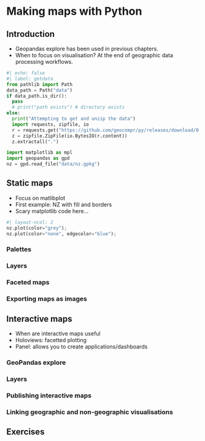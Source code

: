 # Making maps with Python {#map-making}

## Introduction

- Geopandas explore has been used in previous chapters.
- When to focus on visualisation? At the end of geographic data processing workflows.

<!-- Input datasets: https://github.com/geocompr/spDatapy -->
<!-- Decision of whether to use static or interactive. -->
<!-- Flow diagram? -->

```python
#| echo: false
#| label: getdata
from pathlib import Path
data_path = Path("data")
if data_path.is_dir():
  pass
  # print("path exists") # directory exists
else:
  print("Attempting to get and unzip the data")
  import requests, zipfile, io
  r = requests.get("https://github.com/geocompr/py/releases/download/0.1/data.zip")
  z = zipfile.ZipFile(io.BytesIO(r.content))
  z.extractall(".")
```

```python
import matplotlib as mpl
import geopandas as gpd
nz = gpd.read_file("data/nz.gpkg") 
```

## Static maps

- Focus on matlibplot
- First example: NZ with fill and borders
- Scary matplotlib code here...

```python
#| layout-ncol: 2
nz.plot(color="grey");
nz.plot(color="none", edgecolor="blue");
```

<!-- # Add fill layer to nz shape
tm_shape(nz) +
  tm_fill() 
# Add border layer to nz shape
tm_shape(nz) +
  tm_borders() 
# Add fill and border layers to nz shape
tm_shape(nz) +
  tm_fill() +
  tm_borders()  -->

### Palettes
### Layers
### Faceted maps
### Exporting maps as images

<!-- ## Animated maps -->
## Interactive maps

- When are interactive maps useful
- Holoviews: facetted plotting
- Panel: allows you to create applications/dashboards

### GeoPandas explore
### Layers
### Publishing interactive maps
### Linking geographic and non-geographic visualisations

<!-- ## Mapping applications Streamlit? -->

## Exercises
